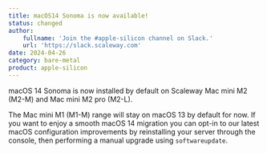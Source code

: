 ```yaml
---
title: macOS14 Sonoma is now available!
status: changed
author:
    fullname: 'Join the #apple-silicon channel on Slack.'
    url: 'https://slack.scaleway.com'
date: 2024-04-26
category: bare-metal
product: apple-silicon
---
```


macOS 14 Sonoma is now installed by default on Scaleway Mac mini M2 (M2-M) and Mac mini M2 pro (M2-L). 

The Mac mini M1 (M1-M) range will stay on macOS 13 by default for now. If you want to enjoy a smooth macOS 14 migration you can opt-in to our latest macOS configuration improvements by reinstalling your server through the console, then performing a manual upgrade using `softwareupdate`.

